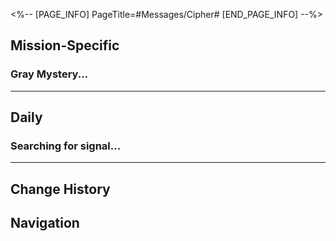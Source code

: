 <%-- [PAGE_INFO]
PageTitle=#Messages/Cipher#
[END_PAGE_INFO] --%>
{{Messages Infobox
|id        = 1406
|image     = Character Cipher Icon.png
|type      = Character
|sender    = Cipher
|signature = Show me the money!
|faction   = Amphoreus
}}

==Mission-Specific==
===Gray Mystery...===
{{Messages
|start_condition = 
|text =
:'''Cipher:''' Gray Mystery...
:'''Cipher:''' Last time in Styxia? Zero time for treasure hunting.
:'''Cipher:''' Absolute disaster.
:'''Cipher:''' Now the River of Souls mostly retreated... I'm back, baby!
:'''Cipher:''' In the water! A big, shiny chest!
:'''Cipher:''' I can't use the Miracle Orb, and I can't wade through...
:'''Cipher:''' Your power of time is needed, now!
:'''Cipher:''' 70/30 split.
:{Choice} 30 for you and 70 for me?
::'''(Trailblazer):''' 30 for you and 70 for me?
::'''Cipher:''' Exactly, 30 for you and 70 for me.
::'''(Trailblazer):''' ?
::'''Cipher:''' Pfft, details schmetails. Get here and we'll talk.
:{Choice} I'm coming.
::'''(Trailblazer):''' Chest? Be there right away.
::'''Cipher:''' Quickly!
::'''Cipher:''' Quickly!
::'''Cipher:''' Hurry!
:'''Cipher:''' {{tx|Missing sticker: (Image) &lbrack;Cipher Sticker - Fortune Bringer&rbrack;}}{{subst:void|<!--SpriteOutput/Emoji/123005.png-->}}
}}
----

==Daily==
===Searching for signal...===
{{Messages|text=
:{{DIcon|Warning}} Searching for signal...
:{{DIcon|Warning}} Unstable Signal
:'''Cipher:''' Hey, Gray Mystery
:'''Cipher:''' May you strike it rich and save the world!
:'''Cipher:''' [[File:Sticker PPG 22 Cipher 01.png|80px]]
:'''Cipher:''' I'm not joking
:'''Cipher:''' I mean it
:'''Cipher:''' I still owe you for that Dew of Divine Blood
:'''Cipher:''' I was in a rush to get you out of there, so I had to go with something less than ideal. Sorry 'bout that
:'''Cipher:''' If you're seeing this message, then I guess everything worked out okay in the end. Shame I won't be there to see it
:'''Cipher:''' Though, thinking about it, this is something only you can do
:'''Cipher:''' [[File:Sticker PPG 22 Cipher 04.png|80px]]
:'''Cipher:''' Please look after the kids back my den for me. Not asking for a freebie, I've stashed some cash there
:'''Cipher:''' They're no slouches, so you can have them run errands, have them do small jobs to earn their keep. They don't need much, just enough to survive
:'''Cipher:''' Thanks a bunch
:'''Cipher:''' [[File:Sticker PPG 22 Cipher 03.png|80px]]
:{Choice} Cipher...
::'''(Trailblazer):''' Cipher, you're a hero.
:{Choice} When can we meet again?
::'''(Trailblazer):''' When can we meet again?
:{Choice} Then apologize in person!
::'''(Trailblazer):''' Then apologize in person!
:'''(Trailblazer):''' {{tx|Missing sticker}}{{subst:void|<!--SpriteOutput/Emoji/123005.png-->}}
:{{DIcon|Warning}} Message failed to send.
:{{DIcon|Warning}} The user you're trying to reach is currently out of the service area. Please try again later.
}}
----

==Change History==
{{Change History|3.3}}

==Navigation==
{{Messages Navbox}}